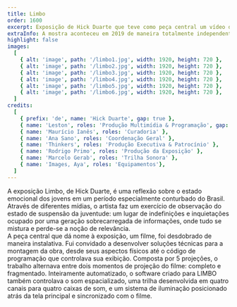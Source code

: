 ```yaml
---
title: Limbo
order: 1600
excerpt: Exposição de Hick Duarte que teve como peça central um vídeo desdobrado em uma instalação multimídia.
extraInfo: A mostra aconteceu em 2019 de maneira totalmente independente.<br /><br />[Vídeo completo](https://vimeo.com/378328856)
highlight: false
images:
  [
    { alt: 'image', path: '/limbo1.jpg', width: 1920, height: 720 },
    { alt: 'image', path: '/limbo2.jpg', width: 1920, height: 720 },
    { alt: 'image', path: '/limbo3.jpg', width: 1920, height: 720 },
    { alt: 'image', path: '/limbo4.jpg', width: 1920, height: 720 },
    { alt: 'image', path: '/limbo5.jpg', width: 1920, height: 720 },
    { alt: 'image', path: '/limbo6.jpg', width: 1920, height: 720 },
  ]
credits:
  [
    { prefix: 'de', name: 'Hick Duarte', gap: true },
    { name: 'Leston', roles: 'Produção Multimídia & Programação', gap: true, },
    { name: 'Maurício Ianês', roles: 'Curadoria' },
    { name: 'Ana Sano', roles: 'Coordenação Geral' },
    { name: 'Thinkers', roles: 'Produção Executiva & Patrocínio' },
    { name: 'Rodrigo Primo', roles: 'Produção da Exposição' },
    { name: 'Marcelo Gerab', roles: 'Trilha Sonora' },
    { name: 'Images, Aya', roles: 'Equipamentos'},
  ]
---
```

A exposição Limbo, de Hick Duarte, é uma reflexão sobre o estado emocional dos jovens em um período especialmente conturbado do Brasil. Através de diferentes mídias, o artista faz um exercício de observação do estado de suspensão da juventude: um lugar de indefinições e inquietações ocupado por uma geração sobrecarregada de informações, onde tudo se mistura e perde-se a noção de relevância.
<br />
A peça central que dá nome à exposição, um filme, foi desdobrado de maneira instalativa. Fui convidado a desenvolver soluções técnicas para a montagem da obra, desde seus aspectos físicos até o código de programação que controlava sua exibição. Composta por 5 projeções, o trabalho alternava entre dois momentos de projeção do filme: completo e fragmentado. Inteiramente automatizado, o software criado para LIMBO também controlava o som espacializado, uma trilha desenvolvida em quatro canais para quatro caixas de som, e um sistema de iluminação posicionado atrás da tela principal e sincronizado com o filme. 
